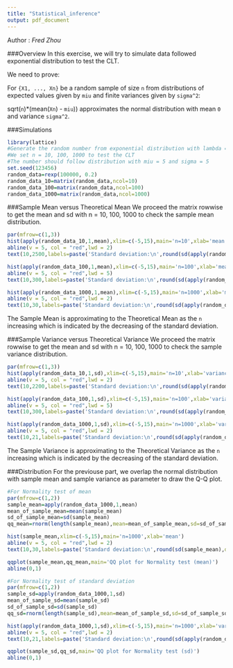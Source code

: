 ```yaml
---
title: "Statistical_inference"
output: pdf_document
---
```

Author : *Fred Zhou*

###Overview
In this exercise, we will try to simulate data followed exponential distribution to test the CLT.


We need to prove:

For `{X1, ..., Xn}` be a random sample of size `n` from distributions of expected values given by `miu` and finite variances given by `sigma^2`:

sqrt(`n`)*(mean(`Xn`) - `miu`)) approximates the normal distribution with mean `0` and variance `sigma^2`.

###Simulations
```r
library(lattice)
#Generate the random number from exponential distribution with lambda = 0.2
#We set n = 10, 100, 1000 to test the CLT
#The number should follow distribution with miu = 5 and sigma = 5
set.seed(123456)
random_data=rexp(100000, 0.2)
random_data_10=matrix(random_data,ncol=10)
random_data_100=matrix(random_data,ncol=100)
random_data_1000=matrix(random_data,ncol=1000)

```


###Sample Mean versus Theoretical Mean
We proceed the matrix rowwise to get the mean and sd with n = 10, 100, 1000 to check the sample mean distribution.

```r

par(mfrow=c(1,3))
hist(apply(random_data_10,1,mean),xlim=c(-5,15),main='n=10',xlab='mean')
abline(v = 5, col = "red",lwd = 2)
text(10,2500,labels=paste('Standard deviation:\n',round(sd(apply(random_data_10,1,mean)),digits = 2)))

hist(apply(random_data_100,1,mean),xlim=c(-5,15),main='n=100',xlab='mean')
abline(v = 5, col = "red",lwd = 5)
text(10,300,labels=paste('Standard deviation:\n',round(sd(apply(random_data_100,1,mean)),digits = 2)))

hist(apply(random_data_1000,1,mean),xlim=c(-5,15),main='n=1000',xlab='mean')
abline(v = 5, col = "red",lwd = 2)
text(10,30,labels=paste('Standard deviation:\n',round(sd(apply(random_data_1000,1,mean)),digits = 2)))
```

The Sample Mean is approximating to the Theoretical Mean as the `n` increasing which is indicated by the decreasing of the standard deviation.

###Sample Variance versus Theoretical Variance
We proceed the matrix rowwise to get the mean and sd with n = 10, 100, 1000 to check the sample variance distribution.

```r

par(mfrow=c(1,3))
hist(apply(random_data_10,1,sd),xlim=c(-5,15),main='n=10',xlab='variance')
abline(v = 5, col = "red",lwd = 2)
text(10,2200,labels=paste('Standard deviation:\n',round(sd(apply(random_data_10,1,sd)),digits = 2)))

hist(apply(random_data_100,1,sd),xlim=c(-5,15),main='n=100',xlab='variance')
abline(v = 5, col = "red",lwd = 5)
text(10,300,labels=paste('Standard deviation:\n',round(sd(apply(random_data_100,1,sd)),digits = 2)))

hist(apply(random_data_1000,1,sd),xlim=c(-5,15),main='n=1000',xlab='variance')
abline(v = 5, col = "red",lwd = 2)
text(10,21,labels=paste('Standard deviation:\n',round(sd(apply(random_data_1000,1,sd)),digits = 2)))
```


The Sample Variance is approximating to the Theoretical Variance as the `n` increasing which is indicated by the decreasing of the standard deviation.


###Distribution
For the previouse part, we overlap the normal distribution with sample mean and sample variance as parameter to draw the Q-Q plot.

```r
#For Normality test of mean
par(mfrow=c(1,2))
sample_mean=apply(random_data_1000,1,mean)
mean_of_sample_mean=mean(sample_mean)
sd_of_sample_mean=sd(sample_mean)
qq_mean=rnorm(length(sample_mean),mean=mean_of_sample_mean,sd=sd_of_sample_mean)

hist(sample_mean,xlim=c(-5,15),main='n=1000',xlab='mean')
abline(v = 5, col = "red",lwd = 2)
text(10,30,labels=paste('Standard deviation:\n',round(sd(sample_mean),digits = 2)))

qqplot(sample_mean,qq_mean,main='QQ plot for Normality test (mean)')
abline(0,1)

#For Normality test of standard deviation
par(mfrow=c(1,2))
sample_sd=apply(random_data_1000,1,sd)
mean_of_sample_sd=mean(sample_sd)
sd_of_sample_sd=sd(sample_sd)
qq_sd=rnorm(length(sample_sd),mean=mean_of_sample_sd,sd=sd_of_sample_sd)

hist(apply(random_data_1000,1,sd),xlim=c(-5,15),main='n=1000',xlab='variance')
abline(v = 5, col = "red",lwd = 2)
text(10,21,labels=paste('Standard deviation:\n',round(sd(apply(random_data_1000,1,sd)),digits = 2)))

qqplot(sample_sd,qq_sd,main='QQ plot for Normality test (sd)')
abline(0,1)
```



